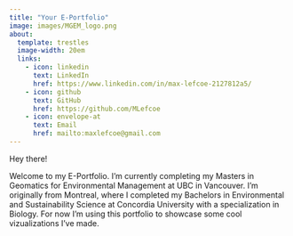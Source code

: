 ```yaml
---
title: "Your E-Portfolio"
image: images/MGEM_logo.png
about:
  template: trestles
  image-width: 20em
  links: 
    - icon: linkedin
      text: LinkedIn
      href: https://www.linkedin.com/in/max-lefcoe-2127812a5/
    - icon: github
      text: GitHub
      href: https://github.com/MLefcoe
    - icon: envelope-at
      text: Email
      href: mailto:maxlefcoe@gmail.com
---
```


Hey there!

Welcome to my E-Portfolio. I'm currently completing my Masters in Geomatics for Environmental Management at UBC in Vancouver. I'm originally from Montreal, where I completed my Bachelors in Environmental and Sustainability Science at Concordia University with a specialization in Biology. For now I'm using this portfolio to showcase some cool vizualizations I've made. 
